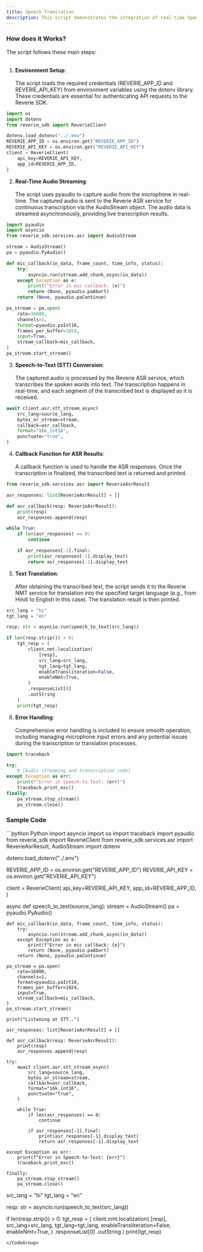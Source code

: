 ```yaml
---
title: Speech Translation
description: This script demonstrates the integration of real-time Speech-to-Text (STT) and Machine Translation (NMT) using the Reverie SDK. It captures audio input from a microphone, converts the speech into text using the Reverie ASR service, and then translates the transcribed text into a target language using Reverie NMT.
---
```


### How does it Works? 
The script follows these main steps:<br></br>
1. **Environment Setup**:<br></br>
The script loads the required credentials (REVERIE_APP_ID and REVERIE_API_KEY) from environment variables using the dotenv library. These credentials are essential for authenticating API requests to the Reverie SDK.

```python
import os
import dotenv
from reverie_sdk import ReverieClient

dotenv.load_dotenv("../.env")
REVERIE_APP_ID = os.environ.get("REVERIE_APP_ID")
REVERIE_API_KEY = os.environ.get("REVERIE_API_KEY")
client = ReverieClient(
    api_key=REVERIE_API_KEY,
    app_id=REVERIE_APP_ID,
)
```

2. **Real-Time Audio Streaming**:<br></br>
The script uses pyaudio to capture audio from the microphone in real-time. The captured audio is sent to the Reverie ASR service for continuous transcription via the AudioStream object. The audio data is streamed asynchronously, providing live transcription results.

```python
import pyaudio
import asyncio
from reverie_sdk.services.asr import AudioStream

stream = AudioStream()
pa = pyaudio.PyAudio()

def mic_callback(in_data, frame_count, time_info, status):
    try:
        asyncio.run(stream.add_chunk_async(in_data))
    except Exception as e:
        print(f"Error in mic callback: {e}")
        return (None, pyaudio.paAbort)
    return (None, pyaudio.paContinue)

pa_stream = pa.open(
    rate=16000,
    channels=1,
    format=pyaudio.paInt16,
    frames_per_buffer=1024,
    input=True,
    stream_callback=mic_callback,
)
pa_stream.start_stream()
```

3. **Speech-to-Text (STT) Conversion**:<br></br>
The captured audio is processed by the Reverie ASR service, which transcribes the spoken words into text. The transcription happens in real-time, and each segment of the transcribed text is displayed as it is received.

```python
await client.asr.stt_stream_async(
    src_lang=source_lang,
    bytes_or_stream=stream,
    callback=asr_callback,
    format="16k_int16",
    punctuate="true",
)
```

4. **Callback Function for ASR Results**:<br></br>
A callback function is used to handle the ASR responses. Once the transcription is finalized, the transcribed text is returned and printed.

```python
from reverie_sdk.services.asr import ReverieAsrResult

asr_responses: list[ReverieAsrResult] = []

def asr_callback(resp: ReverieAsrResult):
    print(resp)
    asr_responses.append(resp)

while True:
    if len(asr_responses) == 0:
        continue

    if asr_responses[-1].final:
        print(asr_responses[-1].display_text)
        return asr_responses[-1].display_text
```        

5. **Text Translation**:<br></br>
After obtaining the transcribed text, the script sends it to the Reverie NMT service for translation into the specified target language (e.g., from Hindi to English in this case). The translation result is then printed.

```python
src_lang = "hi"
tgt_lang = "en"

resp: str = asyncio.run(speech_to_text(src_lang))

if len(resp.strip()) > 0:
    tgt_resp = (
        client.nmt.localization(
            [resp],
            src_lang=src_lang,
            tgt_lang=tgt_lang,
            enableTransliteration=False,
            enableNmt=True,
        )
        .responseList[0]
        .outString
    )
    print(tgt_resp)
```    

6. **Error Handling**:<br></br>
Comprehensive error handling is included to ensure smooth operation, including managing microphone input errors and any potential issues during the transcription or translation processes.

```python
import traceback

try:
    # [Audio streaming and transcription code]
except Exception as err:
    print(f"Error in Speech-to-Text: {err}")
    traceback.print_exc()
finally:
    pa_stream.stop_stream()
    pa_stream.close()
```    

### Sample Code 

<CodeGroup>
```python Python
import asyncio
import os
import traceback
import pyaudio
from reverie_sdk import ReverieClient
from reverie_sdk.services.asr import ReverieAsrResult, AudioStream
import dotenv

dotenv.load_dotenv("../.env")

REVERIE_APP_ID = os.environ.get("REVERIE_APP_ID")
REVERIE_API_KEY = os.environ.get("REVERIE_API_KEY")

client = ReverieClient(
    api_key=REVERIE_API_KEY,
    app_id=REVERIE_APP_ID,
)


async def speech_to_text(source_lang):
    stream = AudioStream()
    pa = pyaudio.PyAudio()

    def mic_callback(in_data, frame_count, time_info, status):
        try:
            asyncio.run(stream.add_chunk_async(in_data))
        except Exception as e:
            print(f"Error in mic callback: {e}")
            return (None, pyaudio.paAbort)
        return (None, pyaudio.paContinue)

    pa_stream = pa.open(
        rate=16000,
        channels=1,
        format=pyaudio.paInt16,
        frames_per_buffer=1024,
        input=True,
        stream_callback=mic_callback,
    )
    pa_stream.start_stream()

    print("Listening at STT..")

    asr_responses: list[ReverieAsrResult] = []

    def asr_callback(resp: ReverieAsrResult):
        print(resp)
        asr_responses.append(resp)

    try:
        await client.asr.stt_stream_async(
            src_lang=source_lang,
            bytes_or_stream=stream,
            callback=asr_callback,
            format="16k_int16",
            punctuate="true",
        )

        while True:
            if len(asr_responses) == 0:
                continue

            if asr_responses[-1].final:
                print(asr_responses[-1].display_text)
                return asr_responses[-1].display_text

    except Exception as err:
        print(f"Error in Speech-to-Text: {err}")
        traceback.print_exc()

    finally:
        pa_stream.stop_stream()
        pa_stream.close()


src_lang = "hi"
tgt_lang = "en"


resp: str = asyncio.run(speech_to_text(src_lang))

if len(resp.strip()) > 0:
    tgt_resp = (
        client.nmt.localization(
            [resp],
            src_lang=src_lang,
            tgt_lang=tgt_lang,
            enableTransliteration=False,
            enableNmt=True,
        )
        .responseList[0]
        .outString
    )
    print(tgt_resp)
```
</CodeGroup>
